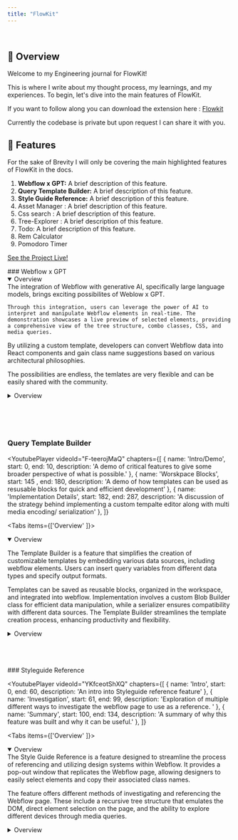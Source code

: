 ```yaml
---
title: "FlowKit"
---
```







<br/>

## 🌟 Overview
Welcome to my Engineering journal for FlowKit!

This is where I write about my thought process, my learnings, and my experiences. To begin, let's dive into the main features of FlowKit. 


If you want to follow along you can download the extension here : [Flowkit](https://chrome.google.com/webstore/detail/flowkit/kkoecihmpjfkfpfkffgiohcniepmdhif?hl=en&authuser=0)

Currently the codebase is private but upon request I can share it with you.

## 🚀 Features

For the sake of Brevity I will only be covering the main highlighted features of FlowKit in the docs.

1. **Webflow x GPT:** A brief description of this feature.
2. **Query Template Builder:** A brief description of this feature.
3. **Style Guide Reference:** A brief description of this feature.
4. Asset Manager : A brief description of this feature.
5. Css search : A brief description of this feature.
6. Tree-Explorer : A brief description of this feature.
7. Todo: A brief description of this feature.
8. Rem Calculator
9. Pomodoro Timer

[See the Project Live!](https://chrome.google.com/webstore/detail/flowkit/kkoecihmpjfkfpfkffgiohcniepmdhif?hl=en&authuser=0)





<div style={{ display: 'flex' , flexDirection: 'Column', justifyContent: 'center' , alignItems: 'center', }}>
### Webflow x GPT 
<br/>
<YoutubePlayer
  videoId="TYPYqmoXZDI"
  chapters={[
    { name: 'Live Tree Intro', start: 0, end: 60, description: 'CSS preview is shown that emulates the Webflow DOM' },
    { name: 'Webflow Template Demo', start: 61, end: 20, description: 'A Demo of Webflow to React template ' },
    { name: 'Custom Interpreter', start: 153 , end: 204 , description: 'A Demo of the BEM classname suggestion Interpreter' },
  ]}
>
<Tabs items={['Overview']}>
  <Tab>
    <details open>
      <summary>Overview</summary>
    The integration of Webflow with generative AI, specifically large language models, brings exciting possibilites of Weblow x GPT. 
    
    Through this integration, users can leverage the power of AI to interpret and manipulate Webflow elements in real-time. The demonstration showcases a live preview of selected elements, providing a comprehensive view of the tree structure, combo classes, CSS, and media queries.

By utilizing a custom template, developers can convert Webflow data into React components and gain class name suggestions based on various architectural philosophies. 

The possibilities are endless, the temlates are very flexible and can be easily shared with the community.
    </details>
  </Tab>
    <Tab>
    <details>
      <summary>Overview</summary>
      sdsdsd
    </details>
  </Tab>
</Tabs>

</YoutubePlayer>

</div>




<br/>
<br/>
<br/>




<div style={{ display: 'flex' , flexDirection: 'Column', justifyContent: 'center' , alignItems: 'center'}}>

### Query Template Builder  

<YoutubePlayer
  videoId="F-teerojMaQ"
  chapters={[
    { name: 'Intro/Demo', start: 0, end: 10, description: 'A demo of critical features to give some broader perspective of what is possible.' },
    { name: 'Worskpace Blocks', start: 145 , end: 180, description: 'A demo of how templates can be used as resusable blocks for quick and efficient development' },
    { name: 'Implementation Details', start: 182, end: 287, description: 'A discussion of the strategy behind implementing a custom tempalte editor along with multi media encoding/ serialization' },
  ]}
>
<Tabs items={['Overview' ]}>
  <Tab>
    <details open>
      <summary>Overview</summary>

The Template Builder is a feature that simplifies the creation of customizable templates by embedding various data sources, including webflow elements. Users can insert query variables from different data types and specify output formats. 

Templates can be saved as reusable blocks, organized in the workspace, and integrated into webflow. Implementation involves a custom Blob Builder class for efficient data manipulation, while a serializer ensures compatibility with different data sources. The Template Builder streamlines the template creation process, enhancing productivity and flexibility.
    </details>
  </Tab>
    <Tab>
    <details>
      <summary>Overview</summary>
      sdsdsd
    </details>
  </Tab>
</Tabs>

</YoutubePlayer>

</div>








<br/>
<br/>
<br/>













<div style={{ display: 'flex' , flexDirection: 'Column', justifyContent: 'center' , alignItems: 'center'}}>
### Styleguide Reference 

<YoutubePlayer
  videoId="YKfceotShXQ"
  chapters={[
    { name: 'Intro', start: 0, end: 60, description: 'An intro into Styleguide reference feature' },
    { name: 'Investigation', start: 61, end: 99, description: 'Exploration of multiple different ways to investigate the webflow page to use as a reference. ' },
    { name: 'Summary', start: 100, end: 134, description: 'A summary of why this feature was built and why it can be useful.' },
  ]}
>
<Tabs items={['Overview' ]}>
  <Tab>
    <details open>
      <summary>Overview</summary>
      The Style Guide Reference is a feature designed to streamline the process of referencing and utilizing design systems within Webflow. It provides a pop-out window that replicates the Webflow page, allowing designers to easily select elements and copy their associated class names.

The feature offers different methods of investigating and referencing the Webflow page. These include a recursive tree structure that emulates the DOM, direct element selection on the page, and the ability to explore different devices through media queries.
    </details>
  </Tab>
    <Tab>
    <details>
      <summary>Overview</summary>
      sdsdsd
    </details>
  </Tab>
</Tabs>

</YoutubePlayer>

</div>


